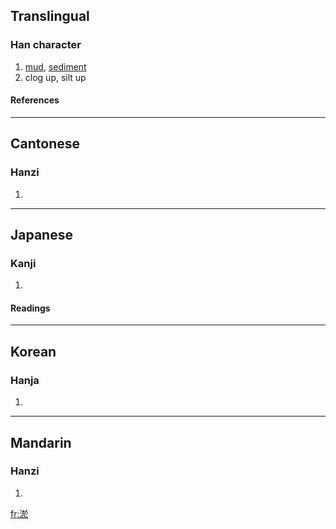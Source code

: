 ==Translingual==
===Han character===
{{Han char|rn=85|rad=水|as=08|sn=11|four=3813<sub>3</sub>|canj=水卜尸卜 (EYSY)}}
# [[mud]], [[sediment]]
# clog up, silt up
====References====
{{Han ref|kx=0630.230|dkj=17665|dj=1033.030|hdz=31660.010|uh=6DE4|ud=28132|bh=B24A|bd=45642}}

----
==Cantonese==
===Hanzi===
{{yue-hanzi|jyut=|y=yu1}}
# {{defn|Cantonese}}

----
==Japanese==
===Kanji===
{{ja-kanji|grade=|rs=水08}}
# {{defn|Japanese}} 
====Readings====
{{ja-readings|on=[[よ]] (yo), [[お]] (o)|kun=[[どろ]] (doro)}}

----
==Korean==
===Hanja===
{{ko-hanja|hangeul=어|eumhun=|rv=eo|mr=ŏ|y=e}}
# {{defn|Korean}}

----
==Mandarin==
===Hanzi===
{{cmn-hanzi|pin=[[yū]] ([[yu1]])|wg=yü<sup>1</sup>}}
# {{defn|Mandarin}}

[[fr:淤]]